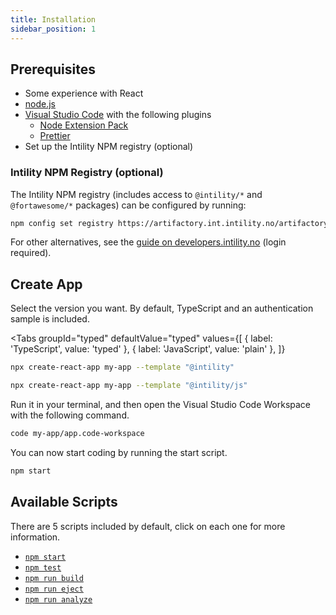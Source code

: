 ```yaml
---
title: Installation
sidebar_position: 1
---
```




## Prerequisites

- Some experience with React
- [node.js](https://nodejs.org/)
- [Visual Studio Code](https://code.visualstudio.com/) with the following plugins
  - [Node Extension Pack](https://marketplace.visualstudio.com/items?itemName=swellaby.node-pack)
  - [Prettier](https://marketplace.visualstudio.com/items?itemName=esbenp.prettier-vscode)
- Set up the Intility NPM registry (optional)

### Intility NPM Registry (optional)

The Intility NPM registry (includes access to `@intility/*` and `@fortawesome/*` packages) can be configured by running:

```bash
npm config set registry https://artifactory.int.intility.no/artifactory/api/npm/npm/
```

For other alternatives, see the [guide on developers.intility.no](https://developers.intility.no/guides/tutorials/npm) (login required).

## Create App

Select the version you want. By default, TypeScript and an authentication sample is included.


<Tabs
  groupId="typed"
  defaultValue="typed"
  values={[
    { label: 'TypeScript', value: 'typed' },
    { label: 'JavaScript', value: 'plain' },
  ]}
>
<TabItem value="typed">

```bash
npx create-react-app my-app --template "@intility"
```

</TabItem>
<TabItem value="plain">

```bash
npx create-react-app my-app --template "@intility/js"
```

</TabItem>
</Tabs>

Run it in your terminal, and then open the Visual Studio Code Workspace with the following command.

```bash
code my-app/app.code-workspace
```

You can now start coding by running the start script.

```bash
npm start
```

## Available Scripts

There are 5 scripts included by default, click on each one for more information.

- [`npm start`](https://create-react-app.dev/docs/available-scripts#npm-start)
- [`npm test`](https://create-react-app.dev/docs/available-scripts#npm-test)
- [`npm run build`](https://create-react-app.dev/docs/available-scripts#npm-run-build)
- [`npm run eject`](https://create-react-app.dev/docs/available-scripts#npm-run-eject)
- [`npm run analyze`](/cra/getting-started/included-dependencies#source-map-explorer)
